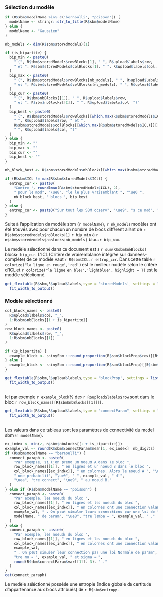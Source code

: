 
### Sélection du modèle

```r
if (R$sbm$modelName %in% c("bernoulli", "poisson")) {
  modelName <- stringr::str_to_title(R$sbm$modelName)
} else {
  modelName <- "Gaussien"
}

nb_models <- dim(R$sbm$storedModels)[1]

if (is_bipartite) {
  bip_min <- paste0(
    " (", R$sbm$storedModels$rowBlocks[1], " ", R$upload$labels$row,
    " et ", R$sbm$storedModels$colBlocks[1], " ", R$upload$labels$col, ")"
  )
  bip_max <- paste0(
    " (", R$sbm$storedModels$rowBlocks[nb_models], " ", R$upload$labels$row,
    " et ", R$sbm$storedModels$colBlocks[nb_models], " ", R$upload$labels$col, ")"
  )
  bip_cur <- paste0(
    " (", R$sbm$nbBlocks[[1]], " ", R$upload$labels$row,
    " et ", R$sbm$nbBlocks[[2]], " ", R$upload$labels$col, ")"
  )
  bip_best <- paste0(
    " (", R$sbm$storedModels$rowBlocks[[which.max(R$sbm$storedModels$ICL)]][[1]],
    " ", R$upload$labels$row, " et ",
    R$sbm$storedModels$colBlocks[[which.max(R$sbm$storedModels$ICL)]][[1]],
    " ", R$upload$labels$col, ")"
  )
} else {
  bip_min <- ""
  bip_max <- ""
  bip_cur <- ""
  bip_best <- ""
}

nb_block_best <- R$sbm$storedModels$nbBlocks[[which.max(R$sbm$storedModels$ICL)]][[1]]

if (R$sbm$ICL != max(R$sbm$storedModels$ICL)) {
  entrop_cur <- paste0(
    "Contre ", round(max(R$sbm$storedModels$ICL), 2),
    " pour le mod", "\ue8", "le le plus vraisemblant ", "\ue0 ",
    nb_block_best, " blocs ", bip_best
  )
} else {
  entrop_cur <- paste0("Sur tout les SBM observ", "\ue9", "s ce mod", "\ue8", "le ", "\ue0", " l'ICL la plus ", "\ue9", "l", "\ue9", "v", "\ue9", "e, c'est le plus vraisemblable")
}
```


Suite à l'application du modèle sbm (`r modelName`), `r nb_models` modèles ont été trouvés avec pour chacun un nombre de blocs différent allant de `r R$sbm$storedModels$nbBlocks[1]` `r bip_min` à `r R$sbm$storedModels$nbBlocks[nb_models]` blocs`r bip_max`. 

Le modèle sélectionné dans ce document est à `r sum(R$sbm$nbBlocks)` blocs`r bip_cur`. L'ICL (Critère de vraisemblance intégrée sur données-complète) de ce modèle vaut `r R$sbm$ICL`. `r entrop_cur`.
Dans cette table `r colorize("la ligne en rouge",'red')` est le meilleur modèle selon le critère d'ICL et `r colorize("la ligne en bleu",'lightblue', highlight = T)` est le modèle séléctionné. 

```r
get_flextable(R$sbm,R$upload$labels,type = 'storedModels', settings = list(caption = "All Stored Models")) %>% 
  fit_width_to_output()
```

### Modèle sélectionné 

```r
col_block_names <- paste0(
  R$upload$labels$col, "_",
  1:R$sbm$nbBlocks[[1 + is_bipartite]]
)
row_block_names <- paste0(
  R$upload$labels$row, "_",
  1:R$sbm$nbBlocks[[1]]
)

if (is_bipartite) {
  example_block <- shinySbm:::round_proportion(R$sbm$blockProp$row)[[R$sbm$nbBlocks[[1]]]] * 100
} else {
  example_block <- shinySbm:::round_proportion(R$sbm$blockProp)[[R$sbm$nbBlocks[[1]]]] * 100
}

get_flextable(R$sbm,R$upload$labels,type = 'blockProp', settings = list(caption = "Proportion des blocs")) %>% 
  fit_width_to_output()
```
<br>
Ici par exemple `r example_block`\% des `r R$upload$labels$row` sont dans le bloc `r row_block_names[[R$sbm$nbBlocks[[1]]]]`. 

```r
get_flextable(R$sbm,R$upload$labels,type = "connectParam", settings = list(caption = paste0("Connectivit",'\ue9'," des blocs"))) %>% 
  fit_width_to_output()
```
<br> 
Les valeurs dans ce tableau sont les paramètres de connectivité du model sbm (`r modelName`). 

```r
ex_index <- min(2, R$sbm$nbBlocks[[1 + is_bipartite]])
example_val <- round(R$sbm$connectParam$mean[1, ex_index], nb_digits)
if (R$sbm$modelName == "bernoulli") {
  connect_paraph <- paste0(
    "Par exemple, si l'on prend un noeud A dans le bloc ",
    row_block_names[[1]], " en lignes et un noeud B dans le bloc ",
    col_block_names[[ex_index]], " en colonnes. Alors le noeud A ", "\ue0",
    " une probabilit", "\ue9", " ", example_val, " d'",
    "\uea", "tre connect", "\ue9", " au noeud B."
  )
} else if (R$sbm$modelName == "poisson") {
  connect_paraph <- paste0(
    "Par exemple, les noeuds du bloc ",
    row_block_names[[1]], " en lignes et les noeuds du bloc ",
    col_block_names[[ex_index]], " en colonnes ont une connection valant en moyenne ",
    example_val, " . On peut simuler leurs connections par une loi de ",
    modelName, " de param", "\ue8", "tre lamba = ", example_val, " ."
  )
} else {
  connect_paraph <- paste0(
    "Par exemple, les noeuds du bloc ",
    row_block_names[[1]], " en lignes et les noeuds du bloc ",
    col_block_names[[ex_index]], " en colonnes ont une connection valant en moyenne ",
    example_val,
    " . On peut simuler leur connection par une loi Normale de param", "\ue8",
    "tre mu = ", example_val, " et sigma = ",
    round(R$sbm$connectParam$var[[1]], 3), " ."
  )
}
cat(connect_paraph)
```
Le modèle séléctionné possède une entropie (Indice globale de certitude d'appartenance aux blocs attribués) de `r R$sbm$entropy` .
